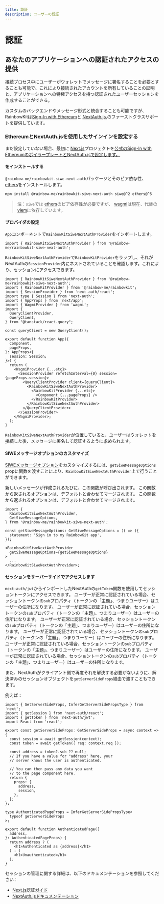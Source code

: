 ```yaml
---
title: 認証
description: ユーザーの認証
---
```


# 認証

## あなたのアプリケーションへの認証されたアクセスの提供

接続プロセス中にユーザーがウォレットでメッセージに署名することを必要とすることも可能で、これにより接続されたアカウントを所有していることの証明と、アプリケーションへの特権アクセスを持つ認証されたユーザーセッションを作成することができる。

カスタムのバックエンドやメッセージ形式と統合することも可能ですが、RainbowKitは[Sign-In with Ethereum](https://login.xyz)と [NextAuth.js.](https://next-auth.js.org)のファーストクラスサポートを提供しています。

### EthereumとNextAuth.jsを使用したサインインを設定する

まだ設定していない場合、最初に [Next.js](https://nextjs.org)プロジェクトを[公式のSign-In with EthereumのボイラープレートとNextAuth.jsで設定します。](https://docs.login.xyz/integrations/nextauth.js)

#### をインストールする

`@rainbow-me/rainbowkit-siwe-next-auth`パッケージとそのピア依存性、 [ethers](https://docs.ethers.org/v5/)をインストールします。

```bash
npm install @rainbow-me/rainbowkit-siwe-next-auth siwe@^2 ethers@^5
```

> 注：`siwe`では [ethers](https://docs.ethers.org/v5/)のピア依存性が必要ですが、 [wagmi](https://wagmi.sh/)は現在、代替の [viem](https://viem.sh)に依存しています。

#### プロバイダの設定

`App`コンポーネントで`RainbowKitSiweNextAuthProvider`をインポートします。

```tsx
import { RainbowKitSiweNextAuthProvider } from '@rainbow-me/rainbowkit-siwe-next-auth';
```

`RainbowKitSiweNextAuthProvider`で`RainbowKitProvider`をラップし、それがNextAuthの`SessionProvider`内にネストされていることを確認します。これにより、セッションにアクセスできます。

```tsx
import { RainbowKitSiweNextAuthProvider } from '@rainbow-me/rainbowkit-siwe-next-auth';
import { RainbowKitProvider } from '@rainbow-me/rainbowkit';
import { SessionProvider } from 'next-auth/react';
import type { Session } from 'next-auth';
import { AppProps } from 'next/app';
import { WagmiProvider } from 'wagmi';
import {
  QueryClientProvider,
  QueryClient,
} from "@tanstack/react-query";

const queryClient = new QueryClient();

export default function App({
  Component,
  pageProps,
}: AppProps<{
  session: Session;
}>) {
  return (
    <WagmiProvider {...etc}>
      <SessionProvider refetchInterval={0} session={pageProps.session}>
        <QueryClientProvider client={queryClient}>
          <RainbowKitSiweNextAuthProvider>
            <RainbowKitProvider {...etc}>
              <Component {...pageProps} />
            </RainbowKitProvider>
          </RainbowKitSiweNextAuthProvider>
        </QueryClientProvider>
      </SessionProvider>
    </WagmiProvider>;
  );
}
```

`RainbowKitSiweNextAuthProvider`が位置していると、ユーザーはウォレットを接続した後、メッセージに署名して認証するように求められます。

#### SIWEメッサージオプションのカスタマイズ

[SIWEメッセージオプション](https://github.com/spruceid/siwe/blob/v1.1.6/packages/siwe/lib/client.ts#L29)をカスタマイズするには、`getSiweMessageOptions` propに関数を渡すことにより、`RainbowKitSiweNextAuthProvider`上で行うことができます。

新しいメッセージが作成されるたびに、この関数が呼び出されます。 この関数から返されるオプションは、デフォルトと合わせてマージされます。 この関数から返されるオプションは、デフォルトと合わせてマージされます。

```tsx
import {
  RainbowKitSiweNextAuthProvider,
  GetSiweMessageOptions,
} from '@rainbow-me/rainbowkit-siwe-next-auth';

const getSiweMessageOptions: GetSiweMessageOptions = () => ({
  statement: 'Sign in to my RainbowKit app',
});

<RainbowKitSiweNextAuthProvider
  getSiweMessageOptions={getSiweMessageOptions}
>
  ...
</RainbowKitSiweNextAuthProvider>;
```

#### セッションをサーバーサイドでアクセスします

`next-auth/jwt`からインポートしたNextAuthの`getToken`関数を使用してセッショントークンにアクセスできます。 ユーザーが正常に認証されている場合、セッショントークンの`sub`プロパティ（トークンの「主題」、つまりユーザー）はユーザーの住所になります。 ユーザーが正常に認証されている場合、セッショントークンの`sub`プロパティ（トークンの「主題」、つまりユーザー）はユーザーの住所になります。 ユーザーが正常に認証されている場合、セッショントークンの`sub`プロパティ（トークンの「主題」、つまりユーザー）はユーザーの住所になります。 ユーザーが正常に認証されている場合、セッショントークンの`sub`プロパティ（トークンの「主題」、つまりユーザー）はユーザーの住所になります。 ユーザーが正常に認証されている場合、セッショントークンの`sub`プロパティ（トークンの「主題」、つまりユーザー）はユーザーの住所になります。 ユーザーが正常に認証されている場合、セッショントークンの`sub`プロパティ（トークンの「主題」、つまりユーザー）はユーザーの住所になります。

また、NextAuthがクライアント側で再度それを解決する必要がないように、解決済みのセッションオブジェクトを`getServerSideProps`経由で渡すこともできます。

例えば：

```tsx
import { GetServerSideProps, InferGetServerSidePropsType } from 'next';
import { getSession } from 'next-auth/react';
import { getToken } from 'next-auth/jwt';
import React from 'react';

export const getServerSideProps: GetServerSideProps = async context => {
  const session = await getSession(context);
  const token = await getToken({ req: context.req });

  const address = token?.sub ?? null;
  // If you have a value for "address" here, your
  // server knows the user is authenticated.

  // You can then pass any data you want
  // to the page component here.
  return {
    props: {
      address,
      session,
    },
  };
};

type AuthenticatedPageProps = InferGetServerSidePropsType<
  typeof getServerSideProps
>;

export default function AuthenticatedPage({
  address,
}: AuthenticatedPageProps) {
  return address ? (
    <h1>Authenticated as {address}</h1>
  ) : (
    <h1>Unauthenticated</h1>
  );
}
```

セッションの管理に関する詳細は、以下のドキュメンテーションを参照してください：

- [Next.js認証ガイド](https://nextjs.org/docs/authentication)
- [NextAuth.jsドキュメンテーション](https://next-auth.js.org)
